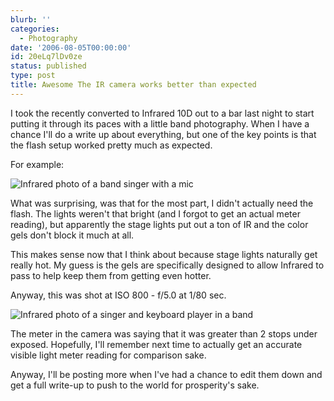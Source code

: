 ```yaml
---
blurb: ''
categories:
  - Photography
date: '2006-08-05T00:00:00'
id: 20eLq7lDv0ze
status: published
type: post
title: Awesome The IR camera works better than expected
---
```


I took the recently converted to Infrared 10D out to a bar last night to start putting it through its paces with a little band photography. When I have a chance I'll do a write up about everything, but one of the key points is that the flash setup worked pretty much as expected. 

For example:

<Img src="ir_band_photo_20060805_011554_01.jpg" alt="Infrared photo of a band singer with a mic" />

What was surprising, was that for the most part, I didn't actually need the flash. The lights weren't that bright (and I forgot to get an actual meter reading), but apparently the stage lights put out a ton of IR and the color gels don't block it much at all. 

This makes sense now that I think about because stage lights naturally get really hot. My guess is the gels are specifically designed to allow Infrared to pass to help keep them from getting even hotter.

Anyway, this was shot at ISO 800 - f/5.0 at 1/80 sec.

<Img src="ir_band_photo_20060805_011816_01.jpg" alt="Infrared photo of a singer and keyboard player in a band" />

The meter in the camera was saying that it was greater than 2 stops under exposed. Hopefully, I'll remember next time to actually get an accurate visible light meter reading for comparison sake.

Anyway, I'll be posting more when I've had a chance to edit them down and get a full write-up to push to the world for prosperity's sake.
